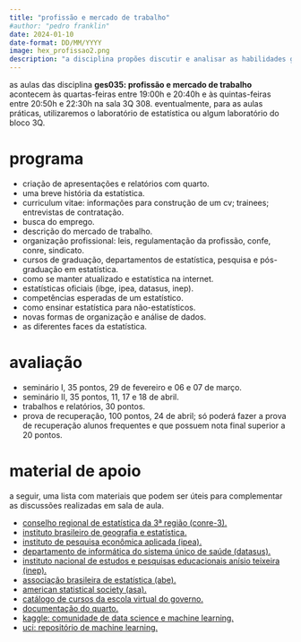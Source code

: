 ```yaml
---
title: "profissão e mercado de trabalho"
#author: "pedro franklin"
date: 2024-01-10
date-format: DD/MM/YYYY
image: hex_profissao2.png
description: "a disciplina propões discutir e analisar as habilidades gerais necessárias para o sucesso profissional de um bacharel em estatística."
---
```


as aulas das disciplina **ges035: profissão e mercado de trabalho** acontecem às quartas-feiras entre 19:00h e 20:40h e às quintas-feiras entre 20:50h e 22:30h na sala 3Q 308. eventualmente, para as aulas práticas, utilizaremos o laboratório de estatística ou algum laboratório do bloco 3Q.

# programa

- criação de apresentações e relatórios com quarto.
- uma breve história da estatística.
- curriculum vitae: informações para construção de um cv; trainees; entrevistas de contratação.
- busca do emprego.
- descrição do mercado de trabalho.
- organização profissional: leis, regulamentação da profissão, confe, conre, sindicato.
- cursos de graduação, departamentos de estatística, pesquisa e pós-graduação em estatística.
- como se manter atualizado e estatística na internet.
- estatísticas oficiais (ibge, ipea, datasus, inep).
- competências esperadas de um estatístico.
- como ensinar estatística para não-estatísticos.
- novas formas de organização e análise de dados.
- as diferentes faces da estatística.

# avaliação

- seminário I, 35 pontos, 29 de fevereiro e 06 e 07 de março. 
- seminário II, 35 pontos, 11, 17 e 18 de abril.
- trabalhos e relatórios, 30 pontos.
- prova de recuperação, 100 pontos, 24 de abril; só poderá fazer a prova de recuperação alunos frequentes e que possuem nota final superior a 20 pontos.

# material de apoio

a seguir, uma lista com materiais que podem ser úteis para complementar as discussões realizadas em sala de aula.

- [conselho regional de estatística da 3ª região (conre-3).](https://www.conre3.org.br/portal/)
- [instituto brasileiro de geografia e estatística.](https://www.ibge.gov.br/)
- [instituto de pesquisa econômica aplicada (ipea).](https://www.ipea.gov.br/portal/)
- [departamento de informática do sistema único de saúde (datasus).](https://datasus.saude.gov.br/)
- [instituto nacional de estudos e pesquisas educacionais anísio teixeira (inep).](https://www.gov.br/inep/pt-br)
- [associação brasileira de estatística (abe).](https://www.redeabe.org.br/)
- [american statistical society (asa).](https://www.amstat.org/)
- [catálogo de cursos da escola virtual do governo.](https://www.escolavirtual.gov.br/catalogo)
- [documentação do quarto.](https://quarto.org/docs/guide/)
- [kaggle: comunidade de data science e machine learning.](https://www.kaggle.com/)
- [uci: repositório de machine learning.](https://archive.ics.uci.edu/)